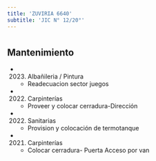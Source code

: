```yaml
---
title: 'ZUVIRIA 6640'
subtitle: 'JIC N° 12/20°'
---
```


#


## Mantenimiento

*  (2023) Albañileria / Pintura 
    + Readecuacion sector juegos

*  (2022) Carpinterías 
    + Proveer y colocar cerradura-Dirección

*  (2022) Sanitarias 
    + Provision y colocación de termotanque

*  (2021) Carpinterías 
    + Colocar cerradura- Puerta Acceso por van



